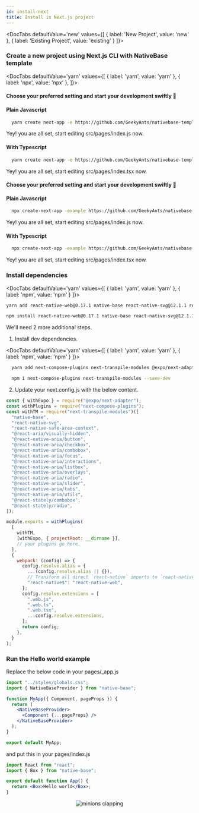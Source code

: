 ```yaml
---
id: install-next
title: Install in Next.js project
---
```



 <DocTabs
  defaultValue='new'
  values={[
  { label: 'New Project', value: 'new' },
  { label: 'Existing Project', value: 'existing' }
  ]}>

  <DocTabItem value="new">

### Create a new project using Next.js CLI with NativeBase template

<Box>

<DocTabs
  defaultValue='yarn'
  values={[
  { label: 'yarn', value: 'yarn' },
  { label: 'npx', value: 'npx' },
  ]}>

  <DocTabItem value="yarn">

<h4>Choose your preferred setting and start your development swiftly 🚀</h4>

<h4 className="mt-8 font-mono">Plain Javascript</h4>
<Box maxWidth="750px">

```bash
  yarn create next-app -e https://github.com/GeekyAnts/nativebase-templates/tree/master/nextjs-with-native-base
```

</Box>
Yey! you are all set, start editing src/pages/index.js now.

<h4 className="mt-8 font-mono">With Typescript</h4>
<Box maxWidth="750px">

```bash
  yarn create next-app -e https://github.com/GeekyAnts/nativebase-templates/tree/master/nextjs-with-native-base-typescript
```

</Box>
Yey! you are all set, start editing src/pages/index.tsx now.

  </DocTabItem>

<DocTabItem value="npx">

<h4>Choose your preferred setting and start your development swiftly 🚀</h4>

<h4 className="mt-8 font-mono">Plain Javascript</h4>
<Box maxWidth="750px">

```bash
  npx create-next-app -example https://github.com/GeekyAnts/nativebase-templates/tree/master/nextjs-with-native-base
```

</Box>

Yey! you are all set, start editing src/pages/index.js now.

<h4 className="mt-8 font-mono">With Typescript</h4>
<Box maxWidth="750px">

```bash
  npx create-next-app -example https://github.com/GeekyAnts/nativebase-templates/tree/master/nextjs-with-native-base-typescript
```

</Box>

Yey! you are all set, start editing src/pages/index.tsx now.

</DocTabItem>
</DocTabs>
</Box>

</DocTabItem>
<DocTabItem value="existing">

### Install dependencies

<DocTabs
  defaultValue='yarn'
  values={[
  { label: 'yarn', value: 'yarn' },
  { label: 'npm', value: 'npm' }
  ]}>

  <DocTabItem value="yarn">

<Box maxWidth="750px">

```bash
yarn add react-native-web@0.17.1 native-base react-native-svg@12.1.1 react-native-safe-area-context@3.3.2
```

</Box>

  </DocTabItem>

  <DocTabItem value="npm">

<Box maxWidth="750px">

```bash
npm install react-native-web@0.17.1 native-base react-native-svg@12.1.1 react-native-safe-area-context@3.3.2
```

</Box>

</DocTabItem>

  </DocTabs>

We'll need 2 more additional steps.

1. Install dev dependencies.

<DocTabs
  defaultValue='yarn'
  values={[
  { label: 'yarn', value: 'yarn' },
  { label: 'npm', value: 'npm' }
  ]}>

  <DocTabItem value="yarn">

```bash
  yarn add next-compose-plugins next-transpile-modules @expo/next-adapter -D
```

  </DocTabItem>

  <DocTabItem value="npm">

```bash
  npm i next-compose-plugins next-transpile-modules --save-dev
```

  </DocTabItem>

  </DocTabs>

2. Update your next.config.js with the below content.

```js
const { withExpo } = require("@expo/next-adapter");
const withPlugins = require("next-compose-plugins");
const withTM = require("next-transpile-modules")([
  "native-base",
  "react-native-svg",
  "react-native-safe-area-context",
  "@react-aria/visually-hidden",
  "@react-native-aria/button",
  "@react-native-aria/checkbox",
  "@react-native-aria/combobox",
  "@react-native-aria/focus",
  "@react-native-aria/interactions",
  "@react-native-aria/listbox",
  "@react-native-aria/overlays",
  "@react-native-aria/radio",
  "@react-native-aria/slider",
  "@react-native-aria/tabs",
  "@react-native-aria/utils",
  "@react-stately/combobox",
  "@react-stately/radio",
]);

module.exports = withPlugins(
  [
    withTM,
    [withExpo, { projectRoot: __dirname }],
    // your plugins go here.
  ],
  {
    webpack: (config) => {
      config.resolve.alias = {
        ...(config.resolve.alias || {}),
        // Transform all direct `react-native` imports to `react-native-web`
        "react-native$": "react-native-web",
      };
      config.resolve.extensions = [
        ".web.js",
        ".web.ts",
        ".web.tsx",
        ...config.resolve.extensions,
      ];
      return config;
    },
  }
);
```

### Run the Hello world example

Replace the below code in your pages/\_app.js

```jsx
import "../styles/globals.css";
import { NativeBaseProvider } from "native-base";

function MyApp({ Component, pageProps }) {
  return (
    <NativeBaseProvider>
      <Component {...pageProps} />
    </NativeBaseProvider>
  );
}

export default MyApp;
```

and put this in your pages/index.js

```jsx
import React from "react";
import { Box } from "native-base";

export default function App() {
  return <Box>Hello world</Box>;
}
```

  </DocTabItem>
  </DocTabs>

<Center>
  <AspectRatio ratio={2.21} w="100%" maxW="500">
    <Image source={{ uri: "/img/minion.gif" }} alt="minions clapping" />
  </AspectRatio>
</Center>

<Box>
  <Box mt="4" mb="8">
    <HStack pl="0" ml="0" space="4">
      <TileLink
        title="Customize NativeBaseProvider"
        url="setup-provider"
        description="NativeBaseProvider provides theme throughout your application"
        className="bg-blueGray-600 mt-2"
      />
      <TileLink
        title="Theme"
        url="default-theme"
        description="Read more about the default NativeBase theme and how to override it"
        className="bg-blueGray-600  mt-2"
      />
    </HStack>
    <Box mt="4" pl="0" ml="0">
      <TileLink
        title="Utility props"
        url="utility-props"
        description="Shorthands of commonly used styling props which maps with the provided theme"
        className="bg-blueGray-600"
      />
    </Box>
  </Box>
</Box>

<RNWebNote />
